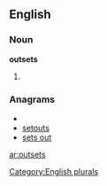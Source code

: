
==English==

===Noun===
'''outsets'''

# {{plural of|[[outset]]}}

===Anagrams===
* {{alphagram|eossttu}}
* [[setouts#English|setouts]]
* [[sets out#English|sets out]]

[[Category:English plurals]]

[[ar:outsets]]
